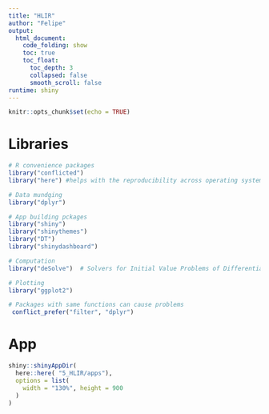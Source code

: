 ```yaml
---
title: "HLIR"
author: "Felipe"
output: 
  html_document:
    code_folding: show
    toc: true
    toc_float:
      toc_depth: 3
      collapsed: false
      smooth_scroll: false
runtime: shiny
---
```


```r
knitr::opts_chunk$set(echo = TRUE)
```

# Libraries

```r
# R convenience packages
library("conflicted")
library("here") #helps with the reproducibility across operating systems

# Data mundging 
library("dplyr")

# App building pckages
library("shiny")
library("shinythemes")
library("DT")
library("shinydashboard")

# Computation
library("deSolve")  # Solvers for Initial Value Problems of Differential Equations

# Plotting 
library("ggplot2")

# Packages with same functions can cause problems 
 conflict_prefer("filter", "dplyr")
```

# App

```r
shiny::shinyAppDir(
  here::here( "5_HLIR/apps"),
  options = list(
    width = "130%", height = 900
  )
)

```


